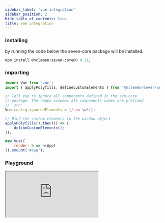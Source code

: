 ```yaml
---
sidebar_label: 'vue integration'
sidebar_position: 2
hide_table_of_contents: true
title: vue integration
---
```


<h3>installing</h3>

<p>by running the code below the seven-core package will be installed.</p>

```jsx
npm install @nclemen/seven-core@0.0.31;
```

<h3>importing</h3>

```jsx title="index.html"
import Vue from 'vue';
import { applyPolyfills, defineCustomElements } from '@nclemen/seven-core/loader';

// Tell Vue to ignore all components defined in the svn-core
// package. The regex assumes all components names are prefixed
// 'svn'
Vue.config.ignoredElements = [/svn-\w*/];

// Bind the custom elements to the window object
applyPolyfills().then(() => {
    defineCustomElements();
});

new Vue({
    render: h => h(App)
}).$mount('#app');
```

<h3>Playground</h3>

<iframe src="https://codesandbox.io/embed/winter-glade-ypzzvd?fontsize=14&hidenavigation=1&theme=dark"
        style={{
            width:"100%", height:"800px", border:"0", "border-radius": "4px", overflow:"hidden",
        }}
        title="winter-glade-ypzzvd"
        allow="accelerometer; ambient-light-sensor; camera; encrypted-media; geolocation; gyroscope; hid; microphone; midi; payment; usb; vr; xr-spatial-tracking"
        sandbox="allow-forms allow-modals allow-popups allow-presentation allow-same-origin allow-scripts"></iframe>

<a href=""></a>